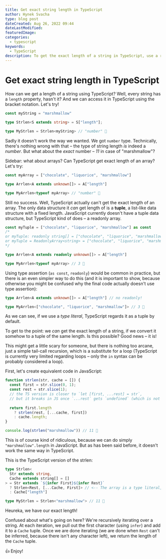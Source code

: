 ```yaml
---
title: Get exact string length in TypeScript
author: Hynek Svacha
type: blog post
dateCreated: Aug 26, 2022 09:44 
dateLastModified:
featuredImage:
categories:
  - typescript
keywords:
  - TypeScript
description: To get the exact length of a string in TypeScript, use a recursive type to convert it to an array of character. While TypeScript can not get the exact length of a string, it can get exact length of an array.
---
```


# Get exact string length in TypeScript

How can we get a length of a string using TypeScript? Well, every string has a `length` property, hasn't it? And we can access it in TypeScript using the bracket notation. Let's try!

```ts
const myString = "marshmallow"

type Strlen<S extends string> = S["length"];

type MyStrlen = Strlen<myString> // "number" 🤔
```

Sadly it doesn't work the way we wanted. We got `number` type. Technically, there's nothing wrong with that – the type of string length *is* indeed a  *number*. But what about the *exact* number – *11* in case of "marshmallow"?

Sidebar: what about arrays? Can TypeScript get exact length of an array? Let's try:

```ts
const myArray = ["chocolate", "liquorice", "marshmallow"]

type Arrlen<A extends unknown[]> = A["length"]

type MyArrlen<typeof myArray> // "number" 🤔
```

Still no success. Well, TypeScript actually can't get the exact length of an array. The only data structure it *can* get length of is a **tuple**, a list-like data structure with a fixed length. JavaScript currently doesn't have a tuple data structure, but TypeScript kind of does – a readonly array.

```ts
const myTuple = ["chocolate", "liquorice", "marshmallow"] as const
/*
or myTuple: readonly string[] = ["chocolate", "liquorice", "marshmallow"]
or myTuple = ReadonlyArray<string> = ["chocolate", "liquorice", "marshmallow"]
*/

type Arrlen<A extends readonly unknown[]> = A["length"]

type MyArrlen<typeof myArray> // 3 🎉
```

Using type assertion (`as const`, `readonly`) would be common in practice, but there is an even simpler way to do this (and it is important to show, because otherwise you might be confused why the final code actually doesn't use type assertion):

```ts
type Arrlen<A extends unknown[]> = A["length"] // no readonly!

type MyArrlen<["chocolate", "liquorice", "marshmallow"]> // 3 🎉
```

As we can see, if we use a *type literal*, TypeScript regards it as a tuple by default.

To get to the point: we *can* get the exact length of a string, if we convert it somehow to a tuple of the same length. Is this possible? Good news – it is!

This might get a little scary for someone, but there is nothing too arcane, just a simple tail-call recursion, which is a substitute for a loop (TypeScript is currently very limited regarding loops – only the `in` syntax can be probably considered a loop).

First, let's create equivalent code in JavaScript:

```js
function strlen(str, cache = []) {
  const first = str.slice(0, 1);
  const rest = str.slice(1);
  // the TS version is closer to `let [first, ...rest] = str`,
  // but it breaks in JS once `...rest` gets `undefined` (which is not iterable)
  
  return first.length 
    ? strlen(rest, [...cache, first]) 
    : cache.length;
}

console.log(strlen("marshmallow")) // 11 🎉
```
This is of course kind of ridiculous, because we can do simply `"marshmallow".length` in JavaScript. But as has been said before, it doesn't work the same way in TypeScript.

This is the TypeScript version of the strlen: 

```ts
type Strlen<
  Str extends string,
  Cache extends string[] = []
> = Str extends `${infer First}${infer Rest}`
  ? Strlen<Rest, [...Cache, First]> // <-- The array is a type literal, no need for 'readonly' (see above)
  : Cache["length"]

type MyStrlen = Strlen<"marshmallow"> // 11 🎉
```

Heureka, we have our exact length!

Confused about what's going on here? We're recursively iterating over a string. At each iteration, we pull out the first character (using `infer`) and add it to a `Cache` tuple. Once we are done iterating (we are done when `Rest` can't be inferred, because there isn't any character left), we return the length of the `Cache` tuple.

👍 Enjoy!